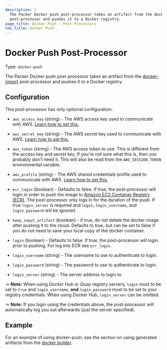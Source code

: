 ```yaml
---
description: |
  The Packer Docker push post-processor takes an artifact from the docker-import
  post-processor and pushes it to a Docker registry.
page_title: Docker Push - Post-Processors
nav_title: Docker Push
---
```


# Docker Push Post-Processor

Type: `docker-push`

The Packer Docker push post-processor takes an artifact from the
[docker-import](/docs/post-processors/docker-import) post-processor and
pushes it to a Docker registry.

## Configuration

This post-processor has only optional configuration:

- `aws_access_key` (string) - The AWS access key used to communicate with
  AWS. [Learn how to set
  this.](/docs/builders/amazon#specifying-amazon-credentials)

- `aws_secret_key` (string) - The AWS secret key used to communicate with
  AWS. [Learn how to set
  this.](/docs/builders/amazon#specifying-amazon-credentials)

- `aws_token` (string) - The AWS access token to use. This is different from
  the access key and secret key. If you're not sure what this is, then you
  probably don't need it. This will also be read from the `AWS_SESSION_TOKEN`
  environmental variable.

- `aws_profile` (string) - The AWS shared credentials profile used to
  communicate with AWS. [Learn how to set
  this.](/docs/builders/amazon#specifying-amazon-credentials)

- `ecr_login` (boolean) - Defaults to false. If true, the post-processor will
  login in order to push the image to [Amazon EC2 Container Registry
  (ECR)](https://aws.amazon.com/ecr/). The post-processor only logs in for
  the duration of the push. If true `login_server` is required and `login`,
  `login_username`, and `login_password` will be ignored.

- `keep_input_artifact` (boolean) - if true, do not delete the docker image
  after pushing it to the cloud. Defaults to true, but can be set to false if
  you do not need to save your local copy of the docker container.

- `login` (boolean) - Defaults to false. If true, the post-processor will
  login prior to pushing. For log into ECR see `ecr_login`.

- `login_username` (string) - The username to use to authenticate to login.

- `login_password` (string) - The password to use to authenticate to login.

- `login_server` (string) - The server address to login to.

-> **Note:** When using _Docker Hub_ or _Quay_ registry servers, `login`
must to be set to `true` and `login_username`, **and** `login_password` must to
be set to your registry credentials. When using Docker Hub, `login_server` can
be omitted.

-> **Note:** If you login using the credentials above, the post-processor
will automatically log you out afterwards (just the server specified).

## Example

For an example of using docker-push, see the section on using generated
artifacts from the [docker builder](/docs/builders/docker).
